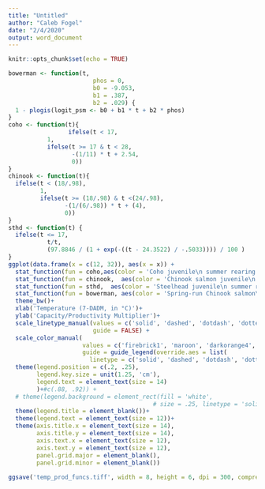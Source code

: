 ```yaml
---
title: "Untitled"
author: "Caleb Fogel"
date: "2/4/2020"
output: word_document
---
```


```r
knitr::opts_chunk$set(echo = TRUE)
```


```r
bowerman <- function(t,
                        phos = 0,
                        b0 = -9.053,
                        b1 = .387,
                        b2 = .029) {
  1 - plogis(logit_psm <- b0 + b1 * t + b2 * phos)
}
coho <- function(t){
                 ifelse(t < 17,
           1,
           ifelse(t >= 17 & t < 28,
                  -(1/11) * t + 2.54,
                  0))
}
chinook <- function(t){
  ifelse(t < (18/.98),
         1,
         ifelse(t >= (18/.98) & t <(24/.98),
                -(1/(6/.98)) * t + (4),
                0))
}
sthd <- function(t) {
  ifelse(t <= 17,
           t/t,
           (97.8846 / (1 + exp(-((t - 24.3522) / -.5033)))) / 100 )
}
ggplot(data.frame(x = c(12, 32)), aes(x = x)) +
  stat_function(fun = coho,aes(color = 'Coho juvenile\n summer rearing', linetype = 'coho juvenile summer rearing'), size = 1)+
  stat_function(fun = chinook,  aes(color = 'Chinook salmon juvenile\n outmigration', linetype ='chinook juvenile outmigration'), size = 1)+
  stat_function(fun = sthd,  aes(color = 'Steelhead juvenile\n summer rearing', linetype = 'steelhead juvenile summer rearing'), size = 1)+
  stat_function(fun = bowerman, aes(color = 'Spring-run Chinook salmon\n prespawning', linetype = 'spring-run Chinook prespawning'), size = 1)+
  theme_bw()+
  xlab('Temperature (7-DADM, in °C)')+
  ylab('Capacity/Productivity Multiplier')+
  scale_linetype_manual(values = c('solid', 'dashed', 'dotdash', 'dotted'), 
                        guide = FALSE) +
  scale_color_manual(
                     values = c('firebrick1', 'maroon', 'darkorange4', 'navy'),
                     guide = guide_legend(override.aes = list(
                       linetype = c('solid', 'dashed', 'dotdash', 'dotted'))))+
  theme(legend.position = c(.2, .25),
        legend.key.size = unit(1.25, 'cm'),
        legend.text = element_text(size = 14)
        )+#c(.88, .92)) +
  # theme(legend.background = element_rect(fill = 'white',
                                         # size = .25, linetype = 'solid', colour = 'black'))+
  theme(legend.title = element_blank())+
  theme(legend.text = element_text(size = 12))+
  theme(axis.title.x = element_text(size = 14),
        axis.title.y = element_text(size = 14),
        axis.text.x = element_text(size = 12),
        axis.text.y = element_text(size = 12),
        panel.grid.major = element_blank(),
        panel.grid.minor = element_blank())
  
ggsave('temp_prod_funcs.tiff', width = 8, height = 6, dpi = 300, compression = 'lzw')
```
